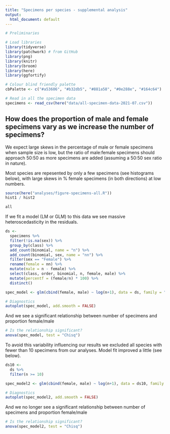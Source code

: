 ```yaml
---
title: "Specimens per species - supplemental analysis"
output:
  html_document: default
---
```


```r
# Preliminaries

# Load libraries
library(tidyverse)
library(patchwork) # from GitHub
library(png)
library(knitr)
library(broom)
library(here)
library(ggfortify)

# Colour blind friendly palette
cbPalette <- c("#a53606", "#b32db5", "#881a58", "#0e288e", "#164c64")


```

```r
# Read in all the specimen data
specimens <- read_csv(here("data/all-specimen-data-2021-07.csv")) 
```

## How does the proportion of male and female specimens vary as we increase the number of specimens?
We expect large skews in the percentage of male or female specimens when sample size is low, but the ratio of male:female specimens should approach 50:50 as more specimens are added (assuming a 50:50 sex ratio in nature). 

Most species are repesented by only a few specimens (see histograms below), with large skews in % female specimens (in both directions) at low numbers.

```r
source(here("analyses/figure-specimens-all.R"))
hist1 / hist2
```

```r
all
```

If we fit a model (LM or GLM) to this data we see massive heteroscedasticity in the residuals.
```r
ds <-
  specimens %>%
  filter(!is.na(sex)) %>%
  group_by(class) %>%
  add_count(binomial, name = "n") %>%
  add_count(binomial, sex, name = "nn") %>%
  filter(sex == "Female") %>%
  rename(female = nn) %>%
  mutate(male = n - female) %>%
  select(class, order, binomial, n, female, male) %>%
  mutate(percentf = (female/n) * 100) %>%
  distinct()

spec_model <- glm(cbind(female, male) ~ log(n+1), data = ds, family = "binomial")

# Diagnostics
autoplot(spec_model, add.smooth = FALSE)
```

And we see a significant relationship between number of specimens and proportion female/male
```r
# Is the relationship significant?
anova(spec_model, test = "Chisq")
```

To avoid this variability influencing our results we excluded all species with fewer than 10 specimens from our analyses. Model fit improved a little (see below).

```r
ds10 <- 
  ds %>%
  filter(n >= 10)

spec_model2 <- glm(cbind(female, male) ~ log(n+1), data = ds10, family = "binomial")

# Diagnostics
autoplot(spec_model2, add.smooth = FALSE)
```

And we no longer see a significant relationship between number of specimens and proportion female/male
```r
# Is the relationship significant?
anova(spec_model2, test = "Chisq")
```
